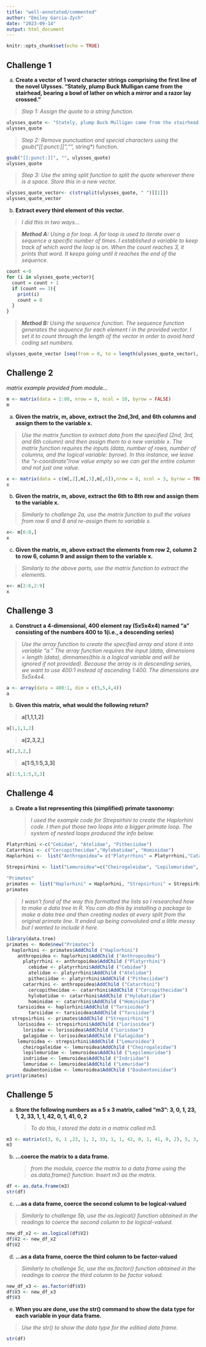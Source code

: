 ```yaml
---
title: "well-annotated/commented"
author: "Emiley Garcia-Zych"
date: "2023-09-14"
output: html_document
---
```


```r
knitr::opts_chunk$set(echo = TRUE)
```

## Challenge 1

a)  **Create a vector of 1 word character strings comprising the first line of the novel Ulysses. "Stately, plump Buck Mulligan came from the stairhead, bearing a bowl of lather on which a mirror and a razor lay crossed."**

> *Step 1: Assign the quote to a string function.*

```r
ulysses_quote <- "Stately, plump Buck Mulligan came from the stairhead, bearing a bowl of lather on which a mirror and a razor lay crossed."
ulysses_quote
```

> *Step 2: Remove punctuation and special characters using the gsub("[[:punct:]]","",* string\*) function.

```r
gsub("[[:punct:]]", "", ulysses_quote)
ulysses_quote
```

> *Step 3: Use the string split function to split the quote wherever there is a space. Store this in a new vector.*

```r
ulysses_quote_vector<- c(strsplit(ulysses_quote, " ")[[1]])
ulysses_quote_vector
```

b)  **Extract every third element of this vector.**

> *I did this in two ways...*

> ***Method A:** Using a for loop.* *A for loop is used to iterate over a sequence a specific number of times. I established a variable to keep track of which word the loop is on. When the count reaches 3, it prints that word. It keeps going until it reaches the end of the sequence.*

```r
count <-0
for (i in ulysses_quote_vector){
  count = count + 1
  if (count == 3){
    print(i)
    count = 0
  }
}

```

> ***Method B:** Using the sequence function.* *The sequence function generates the sequence for each element i in the provided vector. I set it to count through the length of the vector in order to avoid hard coding set numbers.*

```r
ulysses_quote_vector [seq(from = 0, to = length(ulysses_quote_vector), by = 3)]

```

## Challenge 2

*matrix example provided from module...*

```r
m <- matrix(data = 1:80, nrow = 8, ncol = 10, byrow = FALSE)
m
```

a)  **Given the matrix, m, above, extract the 2nd,3rd, and 6th columns and assign them to the variable x.**

> *Use the matrix function to extract data from the specified (2nd, 3rd, and 6th column) and then assign them to a new variable x. The matrix function requires the inputs (data, number of rows, number of columns, and the logical variable: byrow). In this instance, we leave the "x-coordinate"/row value empty so we can get the entire column and not just one value.*

```r
x <- matrix(data = c(m[,2],m[,3],m[,6]),nrow = 8, ncol = 3, byrow = TRUE)
x
```

b)  **Given the matrix, m, above, extract the 6th to 8th row and assign them to the variable x.**

> *Similarly to challenge 2a, use the matrix function to pull the values from row 6 and 8 and re-assign them to variable x.*

```r
x<- m[6:8,]
x
```

c)  **Given the matrix, m, above extract the elements from row 2, column 2 to row 6, column 9 and assign them to the variable x.**

> *Similarly to the above parts, use the matrix function to extract the elements.*

```r
x<- m[2:6,2:9]
x
```

## Challenge 3

a)  **Construct a 4-dimensional, 400 element ray (5x5x4x4) named "a" consisting of the numbers 400 to 1(i.e., a descending series)**

> *Use the array function to create the specified array and store it into variable "a." The array function requires the input (data, dimensions = length (data), dimnames(this is a logical variable and will be ignored if not provided). Because the array is in descending series, we want to use 400:1 instead of ascending 1:400. The dimensions are 5x5x4x4.*

```r
a <- array(data = 400:1, dim = c(5,5,4,4))
a
```

b)  **Given this matrix, what would the following return?**

> **a[1,1,1,2]**

```r
a[1,1,1,2]
```

> **a[2,3,2,]**

```r
a[2,3,2,]
```

> **a[1:5,1:5,3,3]**

```r
a[1:5,1:5,3,3]
```

## Challenge 4

a)  **Create a list representing this (simplified) primate taxonomy:**

    > *I used the example code for Strepsirhini to create the Haplorhini code. I then put those two loops into a bigger primate loop. The system of nested loops produced the info below.*

```r
Platyrrhini <-c("Cebidae", "Atelidae", "Pitheciidae")
Catarrhini <- c("Cercopithecidae","Hylobatidae", "Hominidae")
Haplorhini <-  list("Anthropoidea"= c("Platyrrhini" = Platyrrhini,"Catarrhini"= Catarrhini),"Tarsioidea" = c("Tarsiidae"))
                    
Strepsirhini <- list("Lemuroidea"=c("Cheirogaleidae", "Lepilemuridae", "Indriidae", "Lemuridae", "Daubentoniidae"),"Lorisoidea" =c("Lorisidae", "Galagidae"))

"Primates"
primates <- list("Haplorhini" = Haplorhini, "Strepsirhini" = Strepsirhini)
primates

```

> *I wasn't fond of the way this formatted the lists so I researched how to make a data tree in R. You can do this by installing a package to make a data tree and then creating nodes at every split from the original primate line. It ended up being convoluted and a little messy but I wanted to include it here.*

```r
library(data.tree)
primates <- Node$new("Primates")
  haplorhini <- primates$AddChild ("Haplorhini")
    anthropoidea <- haplorhini$AddChild ("Anthropoidea")
      platyrrhini <- anthropoidea$AddChild ("Platyrrhini")
        cebidae <- platyrrhini$AddChild ("Cebidae")
        atelidae <- platyrrhini$AddChild ("Atelidae")
        pitheciidae <- platyrrhini$AddChild ("Pitheciidae")
      catarrhini <- anthropoidea$AddChild ("Catarrhini")
        cercopithecidae <- catarrhini$AddChild ("Cercopithecidae")
        hylobatidae <- catarrhini$AddChild ("Hylobatidae")
        hominidae <- catarrhini$AddChild ("Hominidae")
    tarsioidea <- haplorhini$AddChild ("Tarsioidea")
        tarsiidae <- tarsioidea$AddChild ("Tarsiidae")
  strepsirhini <- primates$AddChild ("Strepsirhini")
    lorisoidea <- strepsirhini$AddChild ("Lorisoidea")
      lorisdae <- lorisoidea$AddChild ("Lorisdae")
      galagidae <- lorisoidea$AddChild ("Galagidae")
    lemuroidea <- strepsirhini$AddChild ("Lemuroidea")
      cheirogaleidae <- lemuroidea$AddChild ("Cheirogaleidae")
      lepilemuridae <- lemuroidea$AddChild ("Lepilemuridae")
      indriidae <- lemuroidea$AddChild ("Indriidae")
      lemuridae <- lemuroidea$AddChild ("Lemuridae")
      daubentoniidae <- lemuroidea$AddChild ("Daubentoniidae")
print(primates)
```

## Challenge 5

a)  **Store the following numbers as a 5 x 3 matrix, called "m3": 3, 0, 1, 23, 1, 2, 33, 1, 1, 42, 0, 1, 41, 0, 2**

    > *To do this, I stored the data in a matrix called m3.*

```r
m3 <- matrix(c(3, 0, 1 ,23, 1, 2, 33, 1, 1, 42, 0, 1, 41, 0, 2), 5, 3, byrow=TRUE)
m3
```

b)  **...coerce the matrix to a data frame.**

    > *from the module, coerce the matrix to a data frame using the as.data.frame() function. Insert m3 as the matrix.*

```r
df <- as.data.frame(m3)
str(df)
```

c)  **...as a data frame, coerce the second column to be logical-valued**

> *Similarly to challenge 5b, use the as.logical() function obtained in the readings to coerce the second column to be logical-valued.*

```r
new_df_x2 <- as.logical(df$V2)
df$V2 <- new_df_x2
df$V2
```

d)  **...as a data frame, coerce the third column to be factor-valued**

> *Similarly to challenge 5c, use the as.factor() function obtained in the readings to coerce the third column to be factor valued.*

```r
new_df_x3 <- as.factor(df$V3)
df$V3 <- new_df_x3
df$V3
```

e)  **When you are done, use the str() command to show the data type for each variable in your data frame.**

> *Use the str() to show the data type for the editied data frame.*

```r
str(df)
```
